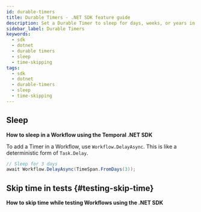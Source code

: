 ```yaml
---
id: durable-timers
title: Durable Timers - .NET SDK feature guide
description: Set a Durable Timer to sleep for days, weeks, or years in a Workflow.
sidebar_label: Durable Timers
keywords:
  - sdk
  - dotnet
  - durable timers
  - sleep
  - time-skipping
tags:
  - sdk
  - dotnet
  - durable-timers
  - sleep
  - time-skipping
---
```


## Sleep

**How to sleep in a Workflow using the Temporal .NET SDK**

To add a Timer in a Workflow, use `Workflow.DelayAsync`. This is like a deterministic form of `Task.Delay`.

```csharp
// Sleep for 3 days
await Workflow.DelayAsync(TimeSpan.FromDays(3));
```

## Skip time in tests {#testing-skip-time}

**How to skip time while testing Workflows using the .NET SDK**

<!-- TODO(cretz): This should not be under a durable timers section -->
